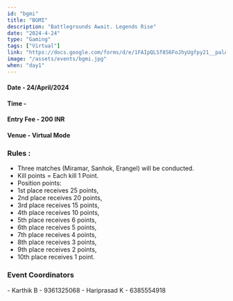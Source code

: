 ```yaml
---
id: "bgmi"
title: "BGMI"
description: "Battlegrounds Await. Legends Rise"
date: "2024-4-24"
type: "Gaming"
tags: ["Virtual"]
link: "https://docs.google.com/forms/d/e/1FAIpQLSf8S6FoJhyUgfpy21__palAmQj_chtvw1ZcggNPU4ie8Syu-Q/viewform?usp=sf_link"
image: "/assets/events/bgmi.jpg"
when: "day1"
---
```


<h4>Date - 24/April/2024</h4>
<h4>Time - </h4>
<h4>Entry Fee - 200 INR </h4>
<h4>Venue - Virtual Mode</h4>
<h3>Rules :</h3>

- Three matches (Miramar, Sanhok, Erangel) will be conducted.
- Kill points = Each kill 1 Point.
- Position points:
- 1st place receives 25 points,
- 2nd place receives 20 points,
- 3rd place receives 15 points,
- 4th place receives 10 points,
- 5th place receives 6 points,
- 6th place receives 5 points,
- 7th place receives 4 points,
- 8th place receives 3 points,
- 9th place receives 2 points,
- 10th place receives 1 point.

<h3>Event Coordinators</h3>- Karthik B - 9361325068 - Hariprasad K - 6385554918
